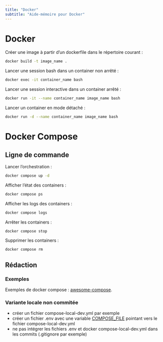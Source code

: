 ```yaml
---
title: "Docker"
subtitle: "Aide-mémoire pour Docker"
---
```


# Docker

Créer une image à partir d'un dockerfile dans le répertoire courant&nbsp;:<br>
``` .sh
docker build -t image_name .
```

Lancer une session bash dans un container non arrêté&nbsp;:<br>
``` .sh
docker exec -it container_name bash
```

Lancer une session interactive dans un container arrêté&nbsp;:<br>
``` .sh
docker run -it --name container_name image_name bash
```

Lancer un container en mode détaché&nbsp;:<br>
``` .sh
docker run -d --name container_name image_name bash
```

# Docker Compose

## Ligne de commande
Lancer l'orchestration&nbsp;:<br>
``` .sh
docker compose up -d
```

Afficher l'état des containers&nbsp;:<br>
``` .sh
docker compose ps
```

Afficher les logs des containers&nbsp;:<br>
``` .sh
docker compose logs
```

Arrêter les containers&nbsp;:<br>
``` .sh
docker compose stop
```

Supprimer les containers&nbsp;:<br>
``` .sh
docker compose rm
```

## Rédaction

### Exemples

Exemples de docker compose&nbsp;: [awesome-compose ](https://github.com/docker/awesome-compose).

### Variante locale non commitée

- créer un fichier compose-local-dev.yml par exemple
- créer un fichier .env avec une variable [COMPOSE_FILE](https://docs.docker.com/compose/environment-variables/envvars/#compose_file) pointant vers le fichier compose-local-dev.yml
- ne pas intégrer les fichiers .env et docker compose-local-dev.yml dans les commits (.gitignore par exemple)



